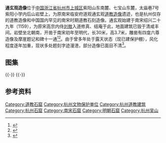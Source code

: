 {{文物保护单位
| 级别 = 省级
| 省名 = 浙江省
| 名称 = 通玄观造像
| 图片 = 
| 编号 = 第三批，编号不详
| 分类 = 石窟寺及石刻
| 时代 = 南宋
| 所在 = [[杭州市|杭州市]][[上城区|上城区]]
| 登录 = 1989年12月
}} 
'''通玄观造像'''位于[[中国|中国]][[浙江省|浙江省]][[杭州市|杭州市]][[上城区|上城区]]紫阳山东南麓、七宝山东麓，太庙巷7号紫阳小学内后山岩壁上，为原南宋临安府道观通玄观[[道教造像|道教造像]]遗迹，也是杭州仅存的道教造像和中国国内罕见的南宋时期道教石刻造像。通玄观始建于南宋绍兴二十九年（1159），为原宋高宗内侍[[刘敖|刘敖]]入道修真、结庵于此，地面建筑已毁于清咸丰间。岩壁坐北朝南，开凿于南宋初年至明代，长30米，高3.7米，雕凿有四龛六尊造像及摩崖题记和碑十一通<ref>{{cite web|url=http://culture.zjol.com.cn/system/2006/08/01/007780752.shtml|title=《通玄观造像》|accessdate=2014-09-26|work=|publisher=浙江在线|archive-url=https://web.archive.org/web/20160304193112/http://culture.zjol.com.cn/system/2006/08/01/007780752.shtml|archive-date=2016-03-04|dead-url=yes}}</ref><ref>{{cite web|url=http://www.qnsb.com/news/html/2013/renwen_0917/45462.html|title=《杭州造像盘点》|accessdate=2014-09-26|work=|publisher=青年时报|deadurl=yes|archiveurl=https://web.archive.org/web/20160304211816/http://www.qnsb.com/news/html/2013/renwen_0917/45462.html|archivedate=2016-03-04}}</ref>。由于曾多年处于露天状态（现已建保护棚），风化程度逐年加重，现状多处题刻字迹漫漶，部分造像已面目不清<ref>{{cite web|url=http://www.hangzhou.gov.cn/main/zjhz/hzlj/2001/275/T85085.shtml|title=《杭州年鉴2001年·园林、文物》|accessdate=2014-09-26|work=|publisher=杭州市政府|deadurl=yes|archiveurl=https://web.archive.org/web/20141220141242/http://www.hangzhou.gov.cn/main/zjhz/hzlj/2001/275/T85085.shtml|archivedate=2014-12-20}}</ref>。
==图集==
{{multiple image
| align  = left
| width = 240
| image1 = Stone Carvings at Tongxuan Taoist Temple 02 2014-09.JPG
| caption1 = 东起第一龛，明代，题记为“大明重开山元一徐法师像”，为明正德、嘉靖年间重修通玄观的道士徐道彰（号元一法师）的造像
| image2 = Stone Carvings at Tongxuan Taoist Temple 04 2014-09.JPG
| caption2 = 东起第二至四龛，自东南侧看
| image3 = Stone Carvings at Tongxuan Taoist Temple 06 2014-09.JPG
| caption3 = 东起第二龛，南宋，题记为“掌吴越司命[[三茅真君|三茅真君]]像”
| image4 = Stone Carvings at Tongxuan Taoist Temple 09 2014-09.JPG
| caption4 = 东起第二龛，底部[[祥云|祥云]]纹}}
{{-}}
{{multiple image
| align  = left
| width = 240
| image1 = Stone Carvings at Tongxuan Taoist Temple 12 2014-09.JPG
| caption1 = 东起第三龛，南宋，题记为“玉清[[元始天尊|元始天尊]]像”，坐仰莲座，位置最高
| image2 = Stone Carvings at Tongxuan Taoist Temple 14 2014-09.JPG
| caption2 = 东起第四龛，南宋，题记为“皇宋开山鹿泉刘真人像”，为刘敖的造像
| image3 = Stone Carvings at Tongxuan Taoist Temple 15 2014-09.JPG
| caption3 = 东起第四龛，顶部[[仙鹤|仙鹤]]纹
| image4 = Stone Carvings at Tongxuan Taoist Temple 21 2014-09.JPG
| caption4 = 东起第二至四龛，自西南侧看}}
{{-}}

==参考资料==
{{reflist|2}}
{{DEFAULTSORT:T}}
{{commons category|Stone Carvings at Tongxuan Taoist Temple}}
{{杭州市境内的摩崖造像}}
{{杭州市境内的浙江省文物保护单位}}
[[Category:道教石窟|Category:道教石窟]]
[[Category:杭州文物保护单位|Category:杭州文物保护单位]]
[[Category:杭州道教建筑|Category:杭州道教建筑]]
[[Category:杭州石窟|Category:杭州石窟]]
[[Category:南宋石窟|Category:南宋石窟]]
[[Category:明朝石窟|Category:明朝石窟]]
[[Category:杭州吴山|Category:杭州吴山]]